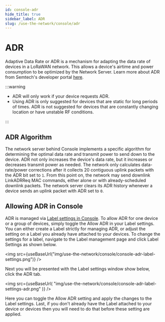 ```yaml
---
id: console-adr
hide_title: true
sidebar_label: ADR
slug: /use-the-network/console/adr
---
```



# ADR

Adaptive Data Rate or ADR is a mechanism for adapting the data rate of devices
in a LoRaWAN network. This allows a device's airtime and power consumption to be
optimized by the Network Server. Learn more about ADR from Semtech's developer
portal
[here](https://lora-developers.semtech.com/library/tech-papers-and-guides/understanding-adr/).

:::warning

- ADR will only work if your device requests ADR.
- Using ADR is only suggested for devices that are static for long periods of
  times. ADR is not suggested for devices that are constantly changing location
  or have unstable RF conditions. 
  
:::

## ADR Algorithm

The network server behind Console implements a specific algorithm for
determining the optimal data rate and transmit power to send down to the device.
ADR not only increases the device's data rate, but it increases or decreases
transmit power as needed. The network only calculates data-rate/power
corrections after it collects 20 contiguous uplink packets with the ADR bit set
to `1`. From this point on, the network may send downlink LinkADRReq MAC
commands, either alone or with already-scheduled downlink packets. The network
server clears its ADR history whenever a device sends an uplink packet with ADR
set to `0`.

## Allowing ADR in Console

ADR is managed via [Label settings in Console](./labels#labels-settings). To
allow ADR for one device or a group of devices, simply toggle the Allow ADR in
your Label settings. You can either create a Label strictly for managing ADR, or
adjust the setting on a Label you already have attached to your devices. To
change the settings for a label, navigate to the Label management page and click
Label Settings as shown below.

<img
  src={useBaseUrl("img/use-the-network/console/console-adr-label-settings.png")}
/>

Next you will be presented with the Label settings window show below, click the
ADR tab.

<img
  src={useBaseUrl(
    "img/use-the-network/console/console-adr-label-settings-adr.png"
  )}
/>

Here you can toggle the Allow ADR setting and apply the changes to the Label
settings. Last, if you don't already have the Label attached to your device or
devices then you will need to do that before these setting are applied.
